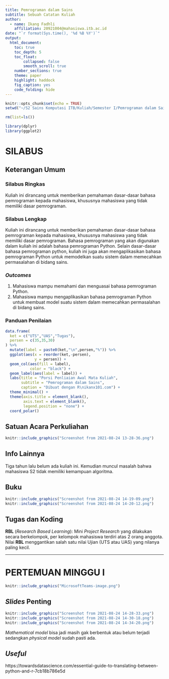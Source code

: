 ```yaml
---
title: Pemrograman dalam Sains
subtitle: Sebuah Catatan Kuliah
author: 
  - name: Ikang Fadhli
    affiliation: 20921004@mahasiswa.itb.ac.id
date: "`r format(Sys.time(), '%d %B %Y')`"
output:
  html_document:
    toc: true
    toc_depth: 5
    toc_float: 
        collapsed: false
        smooth_scroll: true
    number_sections: true
    theme: paper
    highlight: haddock
    fig_caption: yes
    code_folding: hide
---
```


```r
knitr::opts_chunk$set(echo = TRUE)
setwd("~/S2 Sains Komputasi ITB/Kuliah/Semester I/Pemrograman dalam Sains")

rm(list=ls())

library(dplyr)
library(ggplot2)
```

# SILABUS {.tabset}

## Keterangan Umum {.tabset}

### Silabus Ringkas	

Kuliah ini dirancang untuk memberikan pemahaman dasar-dasar bahasa pemrograman kepada mahasiswa, khususnya mahasiswa yang tidak memiliki dasar pemrograman.

### Silabus Lengkap

Kuliah ini dirancang untuk memberikan pemahaman dasar-dasar bahasa pemrograman kepada mahasiswa, khususnya mahasiswa yang tidak memiliki dasar pemrograman. Bahasa pemrograman yang akan digunakan dalam kuliah ini adalah bahasa pemrograman Python. Selain dasar-dasar bahasa pemrograman python, kuliah ini juga akan mengaplikasikan bahasa pemrograman Python untuk memodelkan suatu sistem dalam memecahkan permasalahan di bidang sains.

### _Outcomes_

1. Mahasiswa mampu memahami dan menguasai bahasa pemrograman Python.
1. Mahasiswa mampu mengaplikasikan bahasa pemrograman Python untuk membuat model suatu sistem dalam memecahkan permasalahan di bidang sains.

### Panduan Penilaian

```r
data.frame(
  ket = c("UTS","UAS","Tugas"),
  persen = c(35,35,30)
) %>% 
  mutate(label = paste0(ket,"\n",persen,"%")) %>% 
  ggplot(aes(x = reorder(ket,-persen),
             y = persen)) +
  geom_col(aes(fill = label),
           color = "black") +
  geom_label(aes(label = label)) +
  labs(title = "Porsi Penliaian Awal Mata Kuliah",
       subtitle = "Pemrograman dalam Sains",
       caption = "Dibuat dengan R\nikanx101.com") +
  theme_minimal() +
  theme(axis.title = element_blank(),
        axis.text = element_blank(),
        legend.position = "none") +
  coord_polar()
```

## Satuan Acara Perkuliahan

```r
knitr::include_graphics("Screenshot from 2021-08-24 13-28-36.png")
```

## Info Lainnya

Tiga tahun lalu belum ada kuliah ini. Kemudian muncul masalah bahwa mahasiswa S2 tidak memiliki kemampuan algoritma.

## Buku

```r
knitr::include_graphics("Screenshot from 2021-08-24 14-19-09.png")
knitr::include_graphics("Screenshot from 2021-08-24 14-20-12.png")
```

## Tugas dan Koding

__RBL__ (_Research Based Learning_): Mini _Project Research_ yang dilakukan secara berkelompok, per kelompok mahasiswa terdiri atas 2 orang anggota. Nilai __RBL__ menggantikan salah satu nilai Ujian (UTS atau UAS) yang nilanya paling kecil.

---

# PERTEMUAN MINGGU I 

```r
knitr::include_graphics("MicrosoftTeams-image.png")
```

## _Slides_ Penting

```r
knitr::include_graphics("Screenshot from 2021-08-24 14-28-33.png")
knitr::include_graphics("Screenshot from 2021-08-24 14-30-18.png")
knitr::include_graphics("Screenshot from 2021-08-24 14-34-20.png")
```

_Mathematical model_ bisa jadi masih gak berbentuk atau belum terjadi sedangkan _physical model_ sudah pasti ada.

## _Useful_

https://towardsdatascience.com/essential-guide-to-translating-between-python-and-r-7cb18b786e5d










